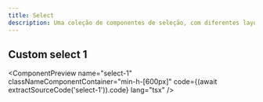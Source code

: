 ```yaml
---
title: Select
description: Uma coleção de componentes de seleção, com diferentes layouts para destacar conteúdo
---
```



## Custom select 1

<ComponentPreview
  name="select-1"
  classNameComponentContainer="min-h-[600px]"
  code={(await extractSourceCode('select-1')).code}
  lang="tsx"
/>
